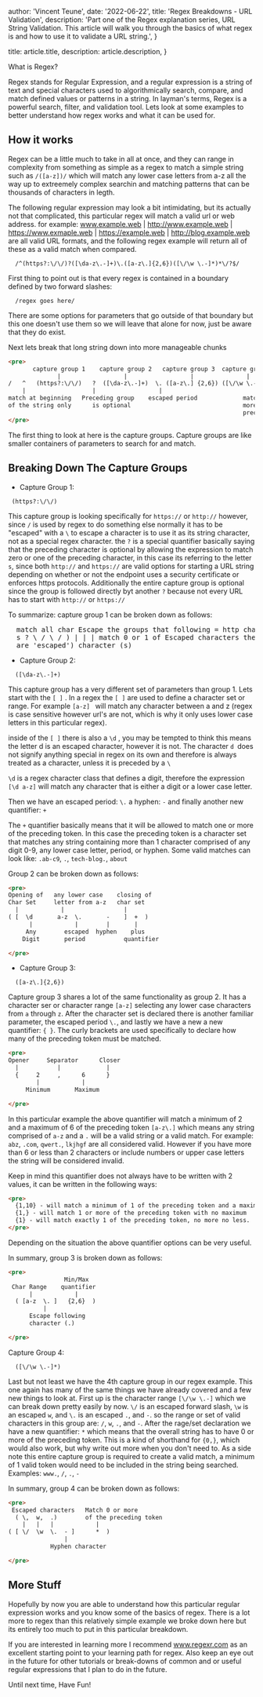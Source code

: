 
  author: 'Vincent Teune',
  date: '2022-06-22',
  title: 'Regex Breakdowns - URL Validation',
  description:
    'Part one of the Regex explanation series, URL String Validation. This article will walk you through the basics of what regex is and how to use it to validate a URL string.',
}

  title: article.title,
  description: article.description,
}


What is Regex?

Regex stands for Regular Expression, and a regular expression is a string of text and special characters used to algorithmically search, compare, and match defined values or patterns in a string. In layman's terms, Regex is a powerful search, filter, and validation tool. Lets look at some examples to better understand how regex works and what it can be used for.

## How it works

Regex can be a little much to take in all at once, and they can range in complexity from something as simple as a regex to match a simple string such as `/([a-z])/` which will match any lower case letters from a-z all the way up to extreemely complex searchin and matching patterns that can be thousands of characters in legth.

The following regular expression may look a bit intimidating, but its actually not that complicated, this particular regex will match a valid url or web address.
for example:
www.example.web | http://www.example.web | https://www.exmaple.web | https://example.web | http://blog.example.web are all valid URL formats, and the following regex example will return all of these as a valid match when compared.

```
  /^(https?:\/\/)?([\da-z\.-]+)\.([a-z\.]{2,6})([\/\w \.-]*)*\/?$/
```

First thing to point out is that every regex is contained in a boundary defined by two forward slashes:

```
  /regex goes here/
```

There are some options for parameters that go outside of that boundary but this one doesn't use them so we will leave that alone for now, just be aware that they do exist.

Next lets break that long string down into more manageable chunks

```html
<pre>
       capture group 1    capture group 2   capture group 3  capture group 4  escaped (/)   __end of expression
              |                  |                  |               |           |          |
/   ^   (https?:\/\/)   ?  ([\da-z\.-]+)  \. ([a-z\.] {2,6}) ([\/\w \.-]*)  *  \/   ?      $ /
    |                   |                  |                                |       |
match at beginning   Preceding group    escaped period             match 0 or    optional
of the string only      is optional                                more of the 
                                                                   preceding token
</pre>
```

The first thing to look at here is the capture groups. Capture groups are like smaller containers of parameters to search for and match.

## Breaking Down The Capture Groups

- Capture Group 1:

```
 (https?:\/\/)
```

This capture group is looking specifically for `https://` or `http://` however, since `/` is used by regex to do something else normally it has to be "escaped" with a `\`
to escape a character is to use it as its string character, not as a special regex character.
the `?` is a special quantifier basically saying that the preceding character is optional by allowing the expression to match zero or one of the preceding character, in this case its referring to the letter `s`, since both `http://` and `https://` are valid options for starting a URL string depending on whether or not the endpoint uses a security certificate or enforces https protocols.
Additionally the entire capture group is optional since the group is followed directly byt another `?` because not every URL has to start with `http://` or `https://`

To summarize: capture group 1 can be broken down as follows:

<pre>
  match all char Escape the groups that following = http characters | | | ( http
  s ? \ / \ / ) | | | match 0 or 1 of Escaped characters the preceding (/ and /
  are 'escaped') character (s)
</pre>

- Capture Group 2:

```
  ([\da-z\.-]+)
```

This capture group has a very different set of parameters than group 1. Lets start with the `[ ]` . In a regex the `[ ]` are used to define a character set or range. For example `[a-z] ` will match any character between a and z (regex is case sensitive however url's are not, which is why it only uses lower case letters in this particular regex).

inside of the `[ ]` there is also a `\d` , you may be tempted to think this means the letter d is an escaped character, however it is not. The character `d `does not signify anything special in regex on its own and therefore is always treated as a character, unless it is preceded by a `\`

`\d` is a regex character class that defines a digit, therefore the expression `[\d a-z]` will match any character that is either a digit or a lower case letter.

Then we have an escaped period: `\.` a hyphen: `-`
and finally another new quantifier: `+`

The `+` quantifier basically means that it will be allowed to match one or more of the preceding token. In this case the preceding token is a character set that matches any string containing more than 1 character comprised of any digit 0-9, any lower case letter, period, or hyphen. Some valid matches can look like:
`.ab-c9`, `.`, `tech-blog.`, `about`

Group 2 can be broken down as follows:

```html
<pre>
Opening of   any lower case    closing of
Char Set     letter from a-z   char set
  |            |                 |
( [  \d       a-z  \.       -    ]  +  )
      |            |        |       |
     Any        escaped  hyphen    plus 
    Digit       period           quantifier

</pre>
```

- Capture Group 3:

```
  ([a-z\.]{2,6})
```

Capture group 3 shares a lot of the same functionality as group 2. It has a character ser or character range `[a-z]` selecting any lower case characters from `a` through `z`.
After the character set is declared there is another familiar parameter, the escaped period `\.`, and lastly we have a new a new quantifier: `{ }`. The curly brackets are used specifically to declare how many of the preceding token must be matched.

```html
<pre>
Opener     Separator      Closer
  |           |             |
  {     2     ,      6      }
        |            |
     Minimum       Maximum

</pre>
```

In this particular example the above quantifier will match a minimum of 2 and a maximum of 6 of the preceding token `[a-z\.]` which means any string comprised of `a-z` and a `.` will be a valid string or a valid match. For example: `abz`, `.com`, `qwert.`, `lkjhgf` are all considered valid. However if you have more than 6 or less than 2 characters or include numbers or upper case letters the string will be considered invalid.

Keep in mind this quantifier does not always have to be written with 2 values, it can be written in the following ways:

```html
<pre>
  {1,10} - will match a minimum of 1 of the preceding token and a maximum of 10
  {1,} - will match 1 or more of the preceding token with no maximum
  {1} - will match exactly 1 of the preceding token, no more no less.
</pre>
```

Depending on the situation the above quantifier options can be very useful.

In summary, group 3 is broken down as follows:

```html
<pre>
                Min/Max
 Char Range    quantifier
      |            |
  ( [a-z  \. ]   {2,6}  )
          |            
      Escape following
      character (.)

</pre>
```

Capture Group 4:

```
  ([\/\w \.-]*)
```

Last but not least we have the 4th capture group in our regex example.
This one again has many of the same things we have already covered and a few new things to look at.
First up is the character range `[\/\w \.-]` which we can break down pretty easily by now. `\/` is an escaped forward slash, `\w` is an escaped `w`, and `\.` is an escaped `.`, and `-`.
so the range or set of valid characters in this group are: `/`, `w`, `.`, and `-`.
After the rage/set declaration we have a new quantifier: `*` which means that the overall string has to have 0 or more of the preceding token. This is a kind of shorthand for `{0,}`, which would also work, but why write out more when you don't need to.
As a side note this entire capture group is required to create a valid match, a minimum of 1 valid token would need to be included in the string being searched.
Examples: `www.`, `/`, `.`, `-`

In summary, group 4 can be broken down as follows:

```html
<pre>
 Escaped characters   Match 0 or more
  ( \,  w,  .)        of the preceding token
    |   |   |            |
( [ \/  \w  \.  - ]      *  )
                |
            Hyphen character

</pre>
```

## More Stuff

Hopefully by now you are able to understand how this particular regular expression works and you know some of the basics of regex. There is a lot more to regex than this relatively simple example we broke down here but its entirely too much to put in this particular breakdown.

If you are interested in learning more I recommend www.regexr.com as an excellent starting point to your learning path for regex. Also keep an eye out in the future for other tutorials or break-downs of common and or useful regular expressions that I plan to do in the future.

Until next time, Have Fun!
